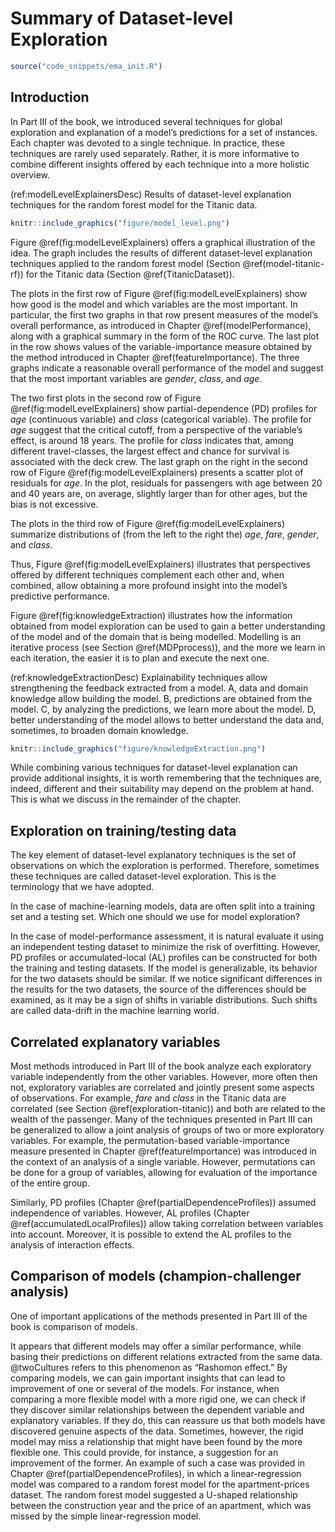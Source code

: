 # Summary of Dataset-level Exploration {#summaryModelLevel}

```r
source("code_snippets/ema_init.R")
```

## Introduction {#summaryModelLevelIntro}

In Part III of the book, we introduced several techniques for global exploration and explanation of a model's predictions for a set of instances. Each chapter was devoted to a single technique. In practice, these techniques are rarely used separately. Rather, it is more informative to combine different insights offered by each technique into a more holistic overview.

(ref:modelLevelExplainersDesc) Results of dataset-level explanation techniques for the random forest model for the Titanic data. 

```r
knitr::include_graphics("figure/model_level.png")
```

Figure \@ref(fig:modelLevelExplainers) offers a graphical illustration of the idea. The graph includes the results of different dataset-level explanation techniques applied to the random forest model (Section \@ref(model-titanic-rf)) for the Titanic data (Section \@ref(TitanicDataset)). 

The plots in the first row of Figure \@ref(fig:modelLevelExplainers) show how good is the model and which variables are the most important. In particular, the first two graphs in that row present measures of the model's overall performance, as introduced in Chapter \@ref(modelPerformance), along with a graphical summary in the form of the ROC curve. The last plot in the row shows values of the variable-importance measure obtained by the method introduced in Chapter \@ref(featureImportance). The three graphs indicate a reasonable overall performance of the model and suggest that the most important variables are *gender*, *class*, and *age*.

The two first plots in the second row of Figure \@ref(fig:modelLevelExplainers) show partial-dependence (PD) profiles for *age* (continuous variable) and *class* (categorical variable). The profile for *age* suggest that the critical cutoff, from a perspective of the variable's effect, is around 18 years. The profile for *class* indicates that, among different travel-classes, the largest effect and chance for survival is associated with the deck crew. The last graph  on the right in the second row of Figure \@ref(fig:modelLevelExplainers) presents a scatter plot of residuals for *age*. In the plot, residuals for passengers with age between 20 and 40 years are, on average, slightly larger than for other ages, but the bias is not excessive.

The plots in the third row of Figure \@ref(fig:modelLevelExplainers) summarize distributions of (from the left to the right the) *age*, *fare*, *gender*, and *class*.

Thus, Figure \@ref(fig:modelLevelExplainers) illustrates that perspectives offered by different techniques complement each other and, when combined, allow obtaining a more profound insight into the model's predictive performance.   

Figure \@ref(fig:knowledgeExtraction) illustrates how the information obtained from model exploration can be used to gain a better understanding of the model and of the domain that is being modelled. Modelling is an iterative process (see Section \@ref(MDPprocess)), and the more we learn in each iteration, the easier it is to plan and execute the next one. 

(ref:knowledgeExtractionDesc) Explainability techniques allow strengthening the feedback extracted from a model. A, data and domain knowledge allow building the model. B, predictions are obtained from the model. C, by analyzing the predictions, we learn more about the model. D, better understanding of the model allows to better understand the data and, sometimes, to broaden domain knowledge. 

```r
knitr::include_graphics("figure/knowledgeExtraction.png")
```

While combining various techniques for dataset-level explanation can provide additional insights, it is worth remembering that the techniques are, indeed, different and their suitability may depend on the problem at hand. This is what we discuss in the remainder of the chapter.

## Exploration on training/testing data

The key element of dataset-level explanatory techniques is the set of observations on which the exploration is performed. Therefore, sometimes these techniques are called dataset-level exploration. This is the terminology that we have adopted.

In the case of machine-learning models, data are often split into a training set and a testing set. Which one should we use for model exploration?

In the case of model-performance assessment, it is natural evaluate it using an independent testing dataset to minimize the risk of overfitting. However, PD profiles or accumulated-local (AL) profiles can be constructed for both the training and testing datasets. If the model is generalizable, its behavior for the two datasets should be similar. If we notice significant differences in the results for the two datasets, the source of the differences should be examined, as it may be a sign of shifts in variable distributions. Such shifts are called data-drift in the machine learning world.

## Correlated explanatory variables

Most methods introduced in Part III of the book analyze each exploratory variable independently from the other variables. However, more often then not, exploratory variables are correlated and jointly present some aspects of observations. For example, *fare* and *class* in the Titanic data are correlated (see Section \@ref(exploration-titanic)) and both are related to the wealth of the passenger. Many of the techniques presented in Part III can be generalized to allow a joint analysis of groups of two or more exploratory variables. For example, the permutation-based variable-importance measure presented in Chapter \@ref(featureImportance) was introduced in the context of an analysis of a single variable. However, permutations can be done for a group of variables, allowing for evaluation of the importance of the entire group.

Similarly, PD profiles (Chapter \@ref(partialDependenceProfiles)) assumed independence of variables. However, AL profiles (Chapter \@ref(accumulatedLocalProfiles)) allow taking correlation between variables into account. Moreover, it is possible to extend the AL profiles to the analysis of interaction effects. 

## Comparison of models (champion-challenger analysis)

One of important applications of the methods presented in Part III of the book is comparison of models. 

It appears that different models may offer a similar performance, while basing their predictions on different relations extracted from the same data. @twoCultures refers to this phenomenon as "Rashomon effect." By comparing models, we can gain important insights that can lead to improvement of one or several of the models. For instance, when comparing a more flexible model with a more rigid one, we can check if they discover similar relationships between the dependent variable and explanatory variables. If they do, this can reassure us that both models have discovered genuine aspects of the data. Sometimes, however, the rigid model may miss a relationship that might have been found by the more flexible one. This could provide, for instance, a suggestion for an improvement of the former. An example of such a case was provided in Chapter \@ref(partialDependenceProfiles), in which a linear-regression model was compared to a random forest model for the apartment-prices dataset. The random forest model suggested a U-shaped relationship between the construction year and the price of an apartment, which was missed by the simple linear-regression model.
